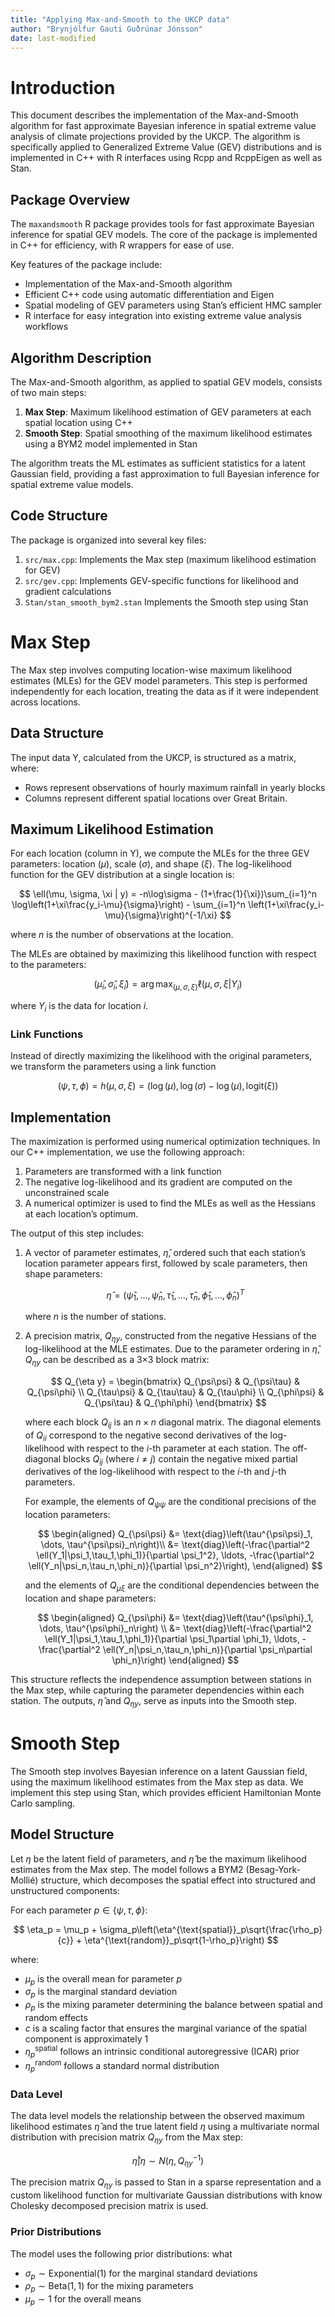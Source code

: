 ```yaml
---
title: "Applying Max-and-Smooth to the UKCP data"
author: "Brynjólfur Gauti Guðrúnar Jónsson"
date: last-modified
---
```



# Introduction

This document describes the implementation of the Max-and-Smooth algorithm for fast approximate Bayesian inference in spatial extreme value analysis of climate projections provided by the UKCP. The algorithm is specifically applied to Generalized Extreme Value (GEV) distributions and is implemented in C++ with R interfaces using Rcpp and RcppEigen as well as Stan.

## Package Overview

The `maxandsmooth` R package provides tools for fast approximate Bayesian inference for spatial GEV models. The core of the package is implemented in C++ for efficiency, with R wrappers for ease of use.

Key features of the package include:

- Implementation of the Max-and-Smooth algorithm
- Efficient C++ code using automatic differentiation and Eigen
- Spatial modeling of GEV parameters using Stan's efficient HMC sampler
- R interface for easy integration into existing extreme value analysis workflows

## Algorithm Description

The Max-and-Smooth algorithm, as applied to spatial GEV models, consists of two main steps:

1. **Max Step**: Maximum likelihood estimation of GEV parameters at each spatial location using C++
2. **Smooth Step**: Spatial smoothing of the maximum likelihood estimates using a BYM2 model implemented in Stan

The algorithm treats the ML estimates as sufficient statistics for a latent Gaussian field, providing a fast approximation to full Bayesian inference for spatial extreme value models.

## Code Structure

The package is organized into several key files:

1. `src/max.cpp`: Implements the Max step (maximum likelihood estimation for GEV)
2. `src/gev.cpp`: Implements GEV-specific functions for likelihood and gradient calculations
3. `Stan/stan_smooth_bym2.stan` Implements the Smooth step using Stan

# Max Step

The Max step involves computing location-wise maximum likelihood estimates (MLEs) for the GEV model parameters. This step is performed independently for each location, treating the data as if it were independent across locations.

## Data Structure

The input data Y, calculated from the UKCP, is structured as a matrix, where:

- Rows represent observations of hourly maximum rainfall in yearly blocks
- Columns represent different spatial locations over Great Britain.

## Maximum Likelihood Estimation

For each location (column in Y), we compute the MLEs for the three GEV parameters: location $(\mu)$, scale $(\sigma)$, and shape $(\xi)$. The log-likelihood function for the GEV distribution at a single location is:

$$
\ell(\mu, \sigma, \xi | y) = -n\log\sigma - (1+\frac{1}{\xi})\sum_{i=1}^n \log\left(1+\xi\frac{y_i-\mu}{\sigma}\right) - \sum_{i=1}^n \left(1+\xi\frac{y_i-\mu}{\sigma}\right)^{-1/\xi}
$$

where $n$ is the number of observations at the location.

The MLEs are obtained by maximizing this likelihood function with respect to the parameters:

$$
(\hat{\mu}_i, \hat{\sigma}_i, \hat{\xi}_i) = \arg\max_{(\mu, \sigma, \xi)} \ell(\mu, \sigma, \xi | Y_i)
$$

where $Y_i$ is the data for location $i$.

### Link Functions

Instead of directly maximizing the likelihood with the original parameters, we transform the parameters using a link function

$$
\left(\psi, \tau, \phi\right) = h(\mu, \sigma, \xi) = \left(\log(\mu), \log(\sigma) - \log(\mu), \text{logit}(\xi)\right)
$$

## Implementation

The maximization is performed using numerical optimization techniques. In our C++ implementation, we use the following approach:

1. Parameters are transformed with a link function
2. The negative log-likelihood and its gradient are computed on the unconstrained scale
3. A numerical optimizer is used to find the MLEs as well as the Hessians at each location's optimum.

The output of this step includes:

1. A vector of parameter estimates, $\hat\eta$, ordered such that each station's location parameter appears first, followed by scale parameters, then shape parameters:

   $$
   \hat{\eta} = (\hat{\psi}_1, \ldots, \hat{\psi}_n, \hat{\tau}_1, \ldots, \hat{\tau}_n, \hat{\phi}_1, \ldots, \hat{\phi}_n)^T
   $$

   where $n$ is the number of stations.

2. A precision matrix, $Q_{\eta y}$, constructed from the negative Hessians of the log-likelihood at the MLE estimates. Due to the parameter ordering in $\hat\eta$, $Q_{\eta y}$ can be described as a 3×3 block matrix:

   $$
   Q_{\eta y} = \begin{bmatrix}
   Q_{\psi\psi} & Q_{\psi\tau} & Q_{\psi\phi} \\
   Q_{\tau\psi} & Q_{\tau\tau} & Q_{\tau\phi} \\
   Q_{\phi\psi} & Q_{\psi\tau} & Q_{\phi\phi}
   \end{bmatrix}
   $$

   where each block $Q_{ij}$ is an $n \times n$ diagonal matrix. The diagonal elements of $Q_{ii}$ correspond to the negative second derivatives of the log-likelihood with respect to the $i$-th parameter at each station. The off-diagonal blocks $Q_{ij}$ (where $i \neq j$) contain the negative mixed partial derivatives of the log-likelihood with respect to the $i$-th and $j$-th parameters. 

   For example, the elements of $Q_{\psi\psi}$ are the conditional precisions of the location parameters:

   $$
   \begin{aligned}
   Q_{\psi\psi} &=  \text{diag}\left(\tau^{\psi\psi}_1, \dots, \tau^{\psi\psi}_n\right)\\
   &= \text{diag}\left(-\frac{\partial^2 \ell(Y_1|\psi_1,\tau_1,\phi_1)}{\partial \psi_1^2}, \ldots, -\frac{\partial^2 \ell(Y_n|\psi_n,\tau_n,\phi_n)}{\partial \psi_n^2}\right),
   \end{aligned}
   $$

   and the elements of $Q_{\mu\xi}$ are the conditional dependencies between the location and shape parameters:

   $$
   \begin{aligned}
   Q_{\psi\phi} &= \text{diag}\left(\tau^{\psi\phi}_1, \dots, \tau^{\psi\phi}_n\right) \\
   &= \text{diag}\left(-\frac{\partial^2 \ell(Y_1|\psi_1,\tau_1,\phi_1)}{\partial \psi_1\partial \phi_1}, \ldots, -\frac{\partial^2 \ell(Y_n|\psi_n,\tau_n,\phi_n)}{\partial \psi_n\partial \phi_n}\right)
   \end{aligned}
   $$

This structure reflects the independence assumption between stations in the Max step, while capturing the parameter dependencies within each station. The outputs, $\hat \eta$ and $Q_{\eta y}$, serve as inputs into the Smooth step.

# Smooth Step

The Smooth step involves Bayesian inference on a latent Gaussian field, using the maximum likelihood estimates from the Max step as data. We implement this step using Stan, which provides efficient Hamiltonian Monte Carlo sampling.

## Model Structure

Let $\eta$ be the latent field of parameters, and $\hat{\eta}$ be the maximum likelihood estimates from the Max step. The model follows a BYM2 (Besag-York-Mollié) structure, which decomposes the spatial effect into structured and unstructured components:

For each parameter $p \in \{\psi, \tau, \phi\}$:

$$
\eta_p = \mu_p + \sigma_p\left(\eta^{\text{spatial}}_p\sqrt{\frac{\rho_p}{c}} + \eta^{\text{random}}_p\sqrt{1-\rho_p}\right)
$$

where:

* $\mu_p$ is the overall mean for parameter $p$
* $\sigma_p$ is the marginal standard deviation
* $\rho_p$ is the mixing parameter determining the balance between spatial and random effects
* $c$ is a scaling factor that ensures the marginal variance of the spatial component is approximately 1
* $\eta^{\text{spatial}}_p$ follows an intrinsic conditional autoregressive (ICAR) prior
* $\eta^{\text{random}}_p$ follows a standard normal distribution

### Data Level

The data level models the relationship between the observed maximum likelihood estimates $\hat{\eta}$ and the true latent field $\eta$ using a multivariate normal distribution with precision matrix $Q_{\eta y}$ from the Max step:

$$\hat{\eta} | \eta \sim N(\eta, Q_{\eta y}^{-1})$$

The precision matrix $Q_{\eta y}$ is passed to Stan in a sparse representation and a custom likelihood function for multivariate Gaussian distributions with know Cholesky decomposed precision matrix is used.

### Prior Distributions

The model uses the following prior distributions: what

* $\sigma_p \sim \text{Exponential}(1)$ for the marginal standard deviations
* $\rho_p \sim \text{Beta}(1,1)$ for the mixing parameters
* $\mu_p \sim 1$ for the overall means
